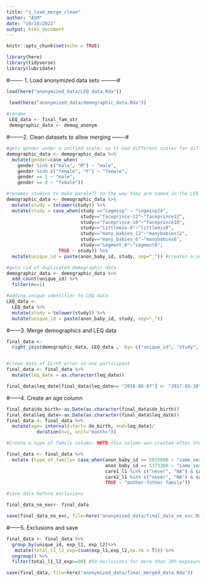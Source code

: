 ```yaml
---
title: "1_load_merge_clean"
author: "ASM"
date: "19/10/2022"
output: html_document
---
```


```r
knitr::opts_chunk$set(echo = TRUE)
```

```r
library(here)
library(tidyverse)
library(lubridate)
```



#------- 1. Load anonymized data sets ---------#
```r

load(here("anonymized_data/LEQ_data.Rda"))

 load(here("anonymized_data/demographic_data.Rda"))
 
#rename
 LEQ_data <- final_fam_str
 demographic_data <- demog_anonym
```

#--------2. Clean datasets to allow merging -------#
```r
#gets gender under a unified scale, as it had different scales for different studies
demographic_data <- demographic_data %>%
  mutate(gender=case_when(
    gender %in% c("male", "M") ~ "male",
    gender %in% c("female", "F") ~ "female",
    gender == 1 ~ "male",
    gender == 0 ~ "female")) 

#renames studies to make paralell to the way they are named in the LEQ data.
demographic_data <- demographic_data %>%
  mutate(study = tolower(study)) %>%
  mutate(study = case_when(study =="cogmisp" ~ "cogmisp24",
                           study=="faceprince-12"~"faceprince12",
                           study=="faceprince-18"~"faceprince18",
                           study=="littlemix-8"~"littlemix8",
                           study=="many_babies_12"~"manybabies12",
                           study=="many_babies_6"~"manybabies6",
                           study=="segment_8"~"segment8",
                   TRUE ~ study)) %>% 
  mutate(unique_id = paste(anon_baby_id, study, sep="_")) #creates a unique identifier per each baby per each study

#gets rid of duplicated demographic data 
demographic_data <- demographic_data %>%
  add_count(unique_id) %>%
  filter(n==1)

#adding unique identifier to LEQ data
LEQ_data <-
  LEQ_data %>%
  mutate(study = tolower(study)) %>% 
  mutate(unique_id = paste(anon_baby_id, study, sep="_"))
```

#------3. Merge demographics and LEQ data 
```r
final_data <-
  right_join(demographic_data, LEQ_data ,  by= c("unique_id", "study", "anon_baby_id"))


#clean date of birth error in one participant
final_data <- final_data %>%
  mutate(leq_date = as.character(leq_date))

final_data$leq_date[final_data$leq_date== "2016-08-07"] <- "2017-03-28"
```

#------4. Create an age column
```r

final_data$do_birth<-as.Date(as.character(final_data$do_birth))
final_data$leq_date<-as.Date(as.character(final_data$leq_date))
final_data <- final_data %>%
  mutate(age= interval(start= do_birth, end=leq_date)/                      
           duration(n=1, unit="months"))

#Create a type of family column. NOTE this column was created after thoroughly reviewing parents' answers and it reflects the places where it was explicitly noted that a child had two same-gender caregivers, or where it is obvious by the parents answers that the child has a single caregiver. Otherwise it was assumed that the child had a mother and a father, and that mothers' answers were entered in the caregiver 1 slot, as it is explicitly instructed in the questionnaire.

final_data <- final_data %>%
  mutate (type_of_family= case_when(anon_baby_id == 5815080 ~ "same_sex_parents",
                                    anon_baby_id == 5373360 ~ "same_sex_parents",
                                    care1_l1 %in% c("never", "NA") & care1_l2 %in% c("never", "NA") & care1_l3 %in% c("never", "NA") & care1_l4 %in% c("never", "NA") ~ "single-parent",
                                    care2_l1 %in% c("never", "NA") & care2_l2 %in% c("never", "NA") & care2_l3 %in% c("never", "NA") & care2_l4 %in% c("never", "NA") ~ "single-parent",
                                    TRUE ~ "mother-father family"))

#save data before exclusions

final_data_no_exc<- final_data

save(final_data_no_exc, file=here("anonymized_data/final_data_no_exc.Rda"))
```


#------5. Exclusions and save
```r



final_data <- final_data %>%
  group_by(unique_id, exp_l1, exp_l2)%>%
   mutate(total_l1_l2_exp=(sum(exp_l1,exp_l2,na.rm = T))) %>%
  ungroup() %>%
  filter(total_l1_l2_exp>=90) #59 exclusions for more than 10% exposure to a third language

save(final_data, file=here("anonymized_data/final_merged_data.Rda"))
```



